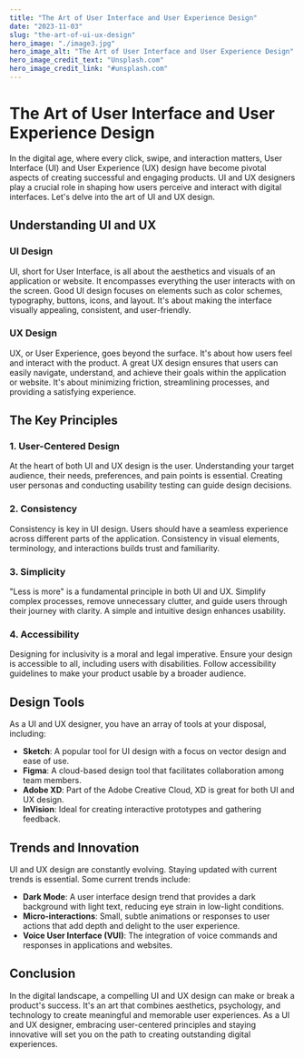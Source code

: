 ```yaml
---
title: "The Art of User Interface and User Experience Design"
date: "2023-11-03"
slug: "the-art-of-ui-ux-design"
hero_image: "./image3.jpg"
hero_image_alt: "The Art of User Interface and User Experience Design"
hero_image_credit_text: "Unsplash.com"
hero_image_credit_link: "#unsplash.com"
---
```


# The Art of User Interface and User Experience Design

In the digital age, where every click, swipe, and interaction matters, User Interface (UI) and User Experience (UX) design have become pivotal aspects of creating successful and engaging products. UI and UX designers play a crucial role in shaping how users perceive and interact with digital interfaces. Let's delve into the art of UI and UX design.

## Understanding UI and UX

### UI Design

UI, short for User Interface, is all about the aesthetics and visuals of an application or website. It encompasses everything the user interacts with on the screen. Good UI design focuses on elements such as color schemes, typography, buttons, icons, and layout. It's about making the interface visually appealing, consistent, and user-friendly.

### UX Design

UX, or User Experience, goes beyond the surface. It's about how users feel and interact with the product. A great UX design ensures that users can easily navigate, understand, and achieve their goals within the application or website. It's about minimizing friction, streamlining processes, and providing a satisfying experience.

## The Key Principles

### 1. User-Centered Design

At the heart of both UI and UX design is the user. Understanding your target audience, their needs, preferences, and pain points is essential. Creating user personas and conducting usability testing can guide design decisions.

### 2. Consistency

Consistency is key in UI design. Users should have a seamless experience across different parts of the application. Consistency in visual elements, terminology, and interactions builds trust and familiarity.

### 3. Simplicity

"Less is more" is a fundamental principle in both UI and UX. Simplify complex processes, remove unnecessary clutter, and guide users through their journey with clarity. A simple and intuitive design enhances usability.

### 4. Accessibility

Designing for inclusivity is a moral and legal imperative. Ensure your design is accessible to all, including users with disabilities. Follow accessibility guidelines to make your product usable by a broader audience.

## Design Tools

As a UI and UX designer, you have an array of tools at your disposal, including:

- **Sketch**: A popular tool for UI design with a focus on vector design and ease of use.
- **Figma**: A cloud-based design tool that facilitates collaboration among team members.
- **Adobe XD**: Part of the Adobe Creative Cloud, XD is great for both UI and UX design.
- **InVision**: Ideal for creating interactive prototypes and gathering feedback.

## Trends and Innovation

UI and UX design are constantly evolving. Staying updated with current trends is essential. Some current trends include:

- **Dark Mode**: A user interface design trend that provides a dark background with light text, reducing eye strain in low-light conditions.
- **Micro-interactions**: Small, subtle animations or responses to user actions that add depth and delight to the user experience.
- **Voice User Interface (VUI)**: The integration of voice commands and responses in applications and websites.

## Conclusion

In the digital landscape, a compelling UI and UX design can make or break a product's success. It's an art that combines aesthetics, psychology, and technology to create meaningful and memorable user experiences. As a UI and UX designer, embracing user-centered principles and staying innovative will set you on the path to creating outstanding digital experiences.
